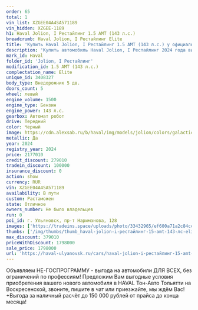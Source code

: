 ```yaml
---
order: 65
total: 1
vin_list: XZGEE04A4SA571189
vin_hidden: XZGEE-1189
h1: Haval Jolion, I Рестайлинг 1.5 AMT (143 л.с.)
breadcrumb: Haval Jolion, I Рестайлинг Elite
title: 'Купить Haval Jolion, I Рестайлинг 1.5 AMT (143 л.с.) у официального дилера в Ульяновске'
description: 'Купить автомобиль Haval Jolion, I Рестайлинг 2024 года выпуска, комплектация Elite, цвет - Черный, двигатель - 1.5 AMT (143 л.с.) у официального дилера в г. Ульяновск. Стоимость данного автомобиля Haval Jolion, I Рестайлинг – 1798000'
mark_id: Haval
folder_id: 'Jolion, I Рестайлинг'
modification_id: 1.5 AMT (143 л.с.)
complectation_name: Elite
unique_id: 3408327
body_type: Внедорожник 5 дв.
doors_count: 5
wheel: левый
engine_volume: 1500
engine_type: Бензин
engine_power: 143 л.с.
gearbox: Автомат робот
drive: Передний
color: Черный
image: https://cdn.alexsab.ru/b/haval/img/models/jolion/colors/galactic-black.webp
metallic: Да
year: 2024
registry_year: 2024
price: 2177010
credit_discount: 279010
tradein_discount: 100000
insurance_discount: 0
action: show
currency: RUR
vin: XZGEE04A4SA571189
availability: В пути
custom: Растаможен
state: Отличное
owners_number: Не было владельцев
run: 0
poi_id: г. Ульяновск, пр-т Нариманова, 128
images: ['https://tradeins.space/uploads/photo/33432965/ef600a71a2c84cc14cac140f9e85652b.jpg', 'https://tradeins.space/uploads/photo/33432966/d21db6fa8943f67e386f4868d1263b6c.jpg', 'https://tradeins.space/uploads/photo/33432967/34b53ebe37fa41c0b669033099aaabb2.jpg', 'https://tradeins.space/uploads/photo/33432968/e68255b912587c6f2a6c77bf891e3f13.jpg', 'https://tradeins.space/uploads/photo/33432969/a7e65c13349c29fb97f85615abcb0ccf.jpg', 'https://tradeins.space/uploads/photo/33432970/e2a8b4e49f6ed7c9be62f0f5715a2cf4.jpg', 'https://tradeins.space/uploads/photo/33432971/cab97a8d15c6254caf3febf690061836.jpg', 'https://tradeins.space/uploads/photo/33432972/19bb3d4747d94fb662a4ceedbcd8d6a4.jpg', 'https://tradeins.space/uploads/photo/33432973/8d516e11ba2fc8eb81c24c3e6d49eb68.jpg', 'https://tradeins.space/uploads/photo/33432974/05dd19a2f32a1cc47bf9c2b08a5fbeb4.jpg']
thumbs: ['/img/thumbs/thumb_haval-jolion-i-рестайлинг-15-amt-143-лс-elite-черный-2024_5652b_0.webp', '/img/thumbs/thumb_haval-jolion-i-рестайлинг-15-amt-143-лс-elite-черный-2024_63b6c_1.webp', '/img/thumbs/thumb_haval-jolion-i-рестайлинг-15-amt-143-лс-elite-черный-2024_aabb2_2.webp', '/img/thumbs/thumb_haval-jolion-i-рестайлинг-15-amt-143-лс-elite-черный-2024_e3f13_3.webp', '/img/thumbs/thumb_haval-jolion-i-рестайлинг-15-amt-143-лс-elite-черный-2024_b0ccf_4.webp']
max_discount: 379010
priceWithDiscount: 1798000
sale_price: 1798000
url: 'https://haval-ulyanovsk.ru/cars/haval-jolion-i-рестайлинг-15-amt-143-лс-elite-черный-2024/'
---
```

<p>
 Объявляем НЕ-ГОСПРОГРАММУ - выгода на автомобили ДЛЯ ВСЕХ, без ограничений по профессиям! Предложим Вам выгодные условия приобретения вашего нового автомобиля в HAVAL Тон-Авто Тольятти на Воскресенской, звоните, пишите в чат или приезжайте, мы ждём Вас! +Выгода за наличный расчёт до 150 000 рублей от прайса до конца месяца!
</p>
<p>
</p>
<p>
</p>
